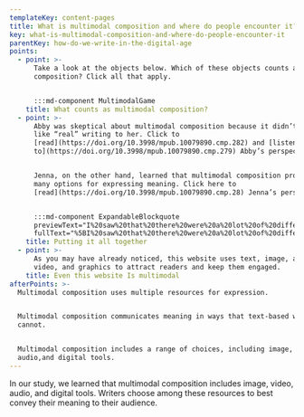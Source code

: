 ```yaml
---
templateKey: content-pages
title: What is multimodal composition and where do people encounter it?
key: what-is-multimodal-composition-and-where-do-people-encounter-it
parentKey: how-do-we-write-in-the-digital-age
points:
  - point: >-
      Take a look at the objects below. Which of these objects counts as
      composition? Click all that apply.


      :::md-component MultimodalGame
    title: What counts as multimodal composition?
  - point: >-
      Abby was skeptical about multimodal composition because it didn’t seem
      like “real” writing to her. Click to
      [read](https://doi.org/10.3998/mpub.10079890.cmp.282) and [listen
      to](https://doi.org/10.3998/mpub.10079890.cmp.279) Abby’s perspective.


      Jenna, on the other hand, learned that multimodal composition provides
      many options for expressing meaning. Click here to
      [read](https://doi.org/10.3998/mpub.10079890.cmp.28) Jenna’s perspective:


      :::md-component ExpandableBlockquote
      previewText="I%20saw%20that%20there%20were%20a%20lot%20of%20different%20ways%20to%20say%20something%2C%20if%20that%20makes%20sense%20..."
      fullText="%5BI%20saw%20that%20there%20were%20a%20lot%20of%20different%20ways%20to%20say%20something%2C%20if%20that%20makes%20sense.%20It%20depends%20who%20you%u2019re%20saying%20it%20to%20and%20why%20you%u2019re%20saying%20it.%20I%20realize%20you%20have%20to%20think%u2014there%20are%20a%20lot%20more%20decisions%20that%20go%20into%20how%20you%20want%20to%20convey%20something%u2026.%20Like%20how%20do%20you%20want%20to%u2014do%20you%20want%20it%20to%20be%20in%20an%20essay%3F%20Like%20literally%20words%20on%20a%20page%20or%20do%20you%20want%20to%20turn%20it%20into%20something%20with%20pictures%20or%20do%20you%20want%20to%20put%20it%20on%20a%20website%3F%20All%20of%20the%20things%20that%20play%20into%20that.%20If%20it%u2019s%20just%20an%20essay%20anyone%20can%20read%20it%20but%20then%20if%20you%20put%20pictures%20with%20it%20you%u2019re%20influencing%20people%20to%20see%20a%20certain%20thing%20or%20if%20you%20put%20it%20on%20a%20website%20then%20how%20do%20people%20navigate%20your%20website%20and%20where%20is%20the%20emphasis%3F%20There%u2019s%20so%20many%20decisions%20that%20go%20into%20that.%5D%28https%3A//hdl.handle.net/2027/fulcrum.10079890/poi.15%29"
    title: Putting it all together
  - point: >-
      As you may have already noticed, this website uses text, image, audio,
      video, and graphics to attract readers and keep them engaged.
    title: Even this website Is multimodal
afterPoints: >-
  Multimodal composition uses multiple resources for expression.


  Multimodal composition communicates meaning in ways that text-based writing
  cannot.


  Multimodal composition includes a range of choices, including image, video,
  audio,and digital tools.
---
```

In our study, we learned that multimodal composition includes image, video, audio, and digital tools. Writers choose among these resources to best convey their meaning to their audience.
